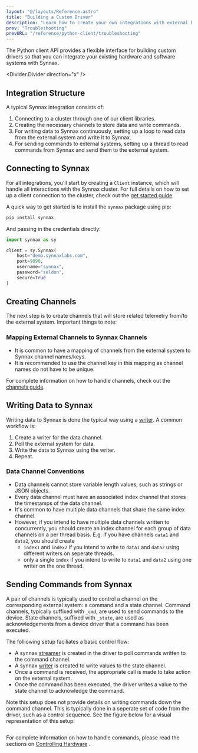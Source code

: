 ```yaml
---
layout: "@/layouts/Reference.astro"
title: "Building a Custom Driver"
description: "Learn how to create your own integrations with external hardware/systems."
prev: "Troubleshooting"
prevURL: "/reference/python-client/troubleshooting"
---
```


The Python client API provides a flexible interface for building custom drivers so that
you can integrate your existing hardware and software systems with Synnax.

<Divider.Divider direction="x" />

## Integration Structure

A typical Synnax integration consists of:

1. Connecting to a cluster through one of our client libraries.
2. Creating the necessary channels to store data and write commands.
3. For writing data to Synnax continuously, setting up a loop to read data from the
   external system and write it to Synnax.
4. For sending commands to external systems, setting up a thread to read commands
   from Synnax and send them to the external system.

## Connecting to Synnax

For all integrations, you'll start by creating a `Client` instance, which will handle
all interactions with the Synnax cluster. For full details on how to set up a client
connection to the cluster, check out the [get started
guide](/reference/python-client/get-started).

A quick way to get started is to install the `synnax` package using pip:

```bash
pip install synnax
```

And passing in the credentials directly:

```python
import synnax as sy

client = sy.Synnax(
    host="demo.synnaxlabs.com",
    port=9090,
    username="synnax",
    password="seldon",
    secure=True
)
```

## Creating Channels

The next step is to create channels that will store related telemetry from/to the external
system. Important things to note:

### Mapping External Channels to Synnax Channels
- It is common to have a mapping of channels from the external system to Synnax channel
names/keys. 
- It is recommended to use the channel key in this mapping as channel names
do not have to be unique.

For complete information on how to handle channels, check out the [channels
guide](/reference/python-client/channels).


## Writing Data to Synnax

Writing data to Synnax is done the typical way using a
[writer](/reference/python-client/writers). 
A common workflow is:
1. Create a writer for the data channel.
2. Poll the external system for data.
3. Write the data to Synnax using the writer.
4. Repeat.

### Data Channel Conventions
- Data channels cannot store variable length values, such as strings or JSON objects.
- Every data channel must have an associated index channel that stores the timestamps of
  the data channel. 
- It's common to have multiple data channels that share the same index
  channel. 
- However, if you intend to have multiple data channels written to
  concurrently, you should create an index channel for each group of data channels on a
  per thread basis. E.g. if you have channels `data1` and `data2`, you should create
  - `index1` and `index2` if you intend to write to `data1` and `data2` using different
    writers on seperate threads.
  - only a single `index` if you intend to write to `data1` and `data2` using one writer
    on the one thread.




## Sending Commands from Synnax
A pair of channels is typically used to control a channel on the corresponding external
system: a command and a state channel. Command channels, typically suffixed with `_cmd`, are used to send commands to
the device. State channels, suffixed with `_state`, are used as acknowledgements from a
device driver that a command has been executed.

The folliowing setup faciliates a basic control flow:
- A synnax [streamer](/reference/python-client/streamers) is created in the driver to
  poll commands written to the command channel.
- A synnax [writer](/reference/python-client/writers) is created to write values to the
  state channel.
- Once a command is received, the appropriate call is made to take action on the external
  system.
- Once the command has been executed, the driver writes a value to the state channel to
  acknowledge the command.

Note this setup does not provide details on writing commands down the command channel. This
is typically done in a seperate set of code from the driver, such as a control sequence.
See the figure below for a visual representation of this setup:

<Image client:only="react" id="control/get-started/basic-control" themed={false} />

For complete information on how to handle commands, please read the sections on
[Controlling Hardware](/reference/control/get-started) .
